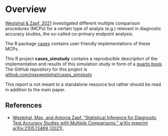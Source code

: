 # Overview {.unnumbered}

[Westphal \& Zapf, 2021](https://arxiv.org/abs/2105.13469) investigated different multiple comparison procedures (MCPs) for a certain type of analyis (e.g.) relevant in diagnostic accuracy studies, the so-called co-primary endpoint analysis.

The R package [cases](https://github.com/maxwestphal/cases/) contains user-friendly implementations of these MCPs.

This R project **cases_simstudy** contains a reproducible description of the implementation and results of this simulation study in form of a [quarto book](https://quarto.org/docs/books). The GitHub repository for this project is [github.com/maxwestphal/cases_simstudy](https://github.com/maxwestphal/cases_simstudy)

This report is not meant to a standalone resource but rather should be read in addition to the main paper.

## References

- [Westphal, Max, and Antonia Zapf. "Statistical Inference for Diagnostic Test Accuracy Studies with Multiple Comparisons." arXiv preprint arXiv:2105.13469 (2021).](https://arxiv.org/abs/2105.13469)

